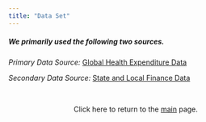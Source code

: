 ```yaml
---
title: "Data Set"
---
```


##### We primarily used the following two sources.

*Primary Data Source:* [Global Health Expenditure Data](https://apps.who.int/nha/database)

*Secondary Data Source:* [State and Local Finance Data](https://state-local-finance-data.taxpolicycenter.org/pages.cfm)


<br>
<center>

Click here to return to the [main](index.html) page.